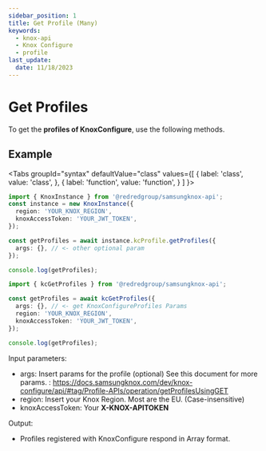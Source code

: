 ```yaml
---
sidebar_position: 1
title: Get Profile (Many)
keywords:
  - knox-api
  - Knox Configure
  - profile
last_update:
  date: 11/18/2023
---
```



# Get Profiles

To get the **profiles of KnoxConfigure**, use the following methods.

## Example

<Tabs
  groupId="syntax"
  defaultValue="class"
  values={[
    { label: 'class', value: 'class', },
    { label: 'function', value: 'function', }
  ]
}>
<TabItem value="class">

```ts
import { KnoxInstance } from '@redredgroup/samsungknox-api';
const instance = new KnoxInstance({
  region: 'YOUR_KNOX_REGION',
  knoxAccessToken: 'YOUR_JWT_TOKEN',
});

const getProfiles = await instance.kcProfile.getProfiles({
  args: {}, // <- other optional param
});

console.log(getProfiles);
```

</TabItem>

<TabItem value="function">

```ts
import { kcGetProfiles } from '@redredgroup/samsungknox-api';

const getProfiles = await kcGetProfiles({
  args: {}, // <- get KnoxConfigureProfiles Params
  region: 'YOUR_KNOX_REGION',
  knoxAccessToken: 'YOUR_JWT_TOKEN',
});

console.log(getProfiles);
```

</TabItem>
</Tabs>

Input parameters:

- args: Insert params for the profile (optional) See this document for more params. : https://docs.samsungknox.com/dev/knox-configure/api/#tag/Profile-APIs/operation/getProfilesUsingGET
- region: Insert your Knox Region. Most are the EU. (Case-insensitive)
- knoxAccessToken: Your **X-KNOX-APITOKEN**

Output:

- Profiles registered with KnoxConfigure respond in Array format.
